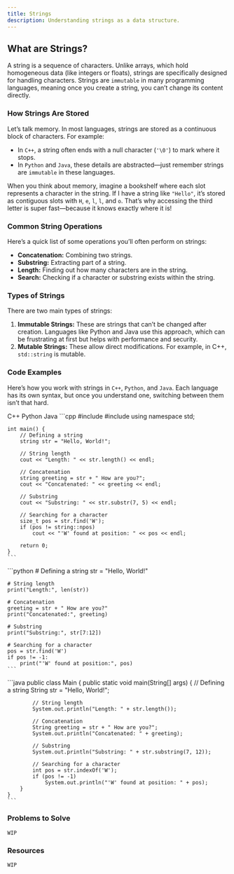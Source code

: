 ```yaml
---
title: Strings
description: Understanding strings as a data structure.
---
```


## What are Strings?

A string is a sequence of characters. Unlike arrays, which hold homogeneous data (like integers or floats), strings are specifically designed for handling characters. Strings are `immutable` in many programming languages, meaning once you create a string, you can’t change its content directly.

### How Strings Are Stored

Let’s talk memory. In most languages, strings are stored as a continuous block of characters. For example:
- In `C++`, a string often ends with a null character (`'\0'`) to mark where it stops.
- In `Python` and `Java`, these details are abstracted—just remember strings are `immutable` in these languages.

When you think about memory, imagine a bookshelf where each slot represents a character in the string. If I have a string like `"Hello"`, it’s stored as contiguous slots with `H`, `e`, `l`, `l`, and `o`. That’s why accessing the third letter is super fast—because it knows exactly where it is!

### Common String Operations

Here’s a quick list of some operations you’ll often perform on strings:
- **Concatenation:** Combining two strings.
- **Substring:** Extracting part of a string.
- **Length:** Finding out how many characters are in the string.
- **Search:** Checking if a character or substring exists within the string.

### Types of Strings

There are two main types of strings:
1. **Immutable Strings:** These are strings that can’t be changed after creation. Languages like Python and Java use this approach, which can be frustrating at first but helps with performance and security.
2. **Mutable Strings:** These allow direct modifications. For example, in C++, `std::string` is mutable.

### Code Examples

Here’s how you work with strings in `C++`, `Python`, and `Java`. Each language has its own syntax, but once you understand one, switching between them isn’t that hard.

<Tabs defaultValue="python" className="pt-5 pb-1">
  <TabsList>
    <TabsTrigger value="cpp">C++</TabsTrigger>
    <TabsTrigger value="python">Python</TabsTrigger>
    <TabsTrigger value="java">Java</TabsTrigger>
  </TabsList>

  <TabsContent value="cpp">
    ```cpp
    #include <iostream>
    #include <string>
    using namespace std;

    int main() {
        // Defining a string
        string str = "Hello, World!";

        // String length
        cout << "Length: " << str.length() << endl;

        // Concatenation
        string greeting = str + " How are you?";
        cout << "Concatenated: " << greeting << endl;

        // Substring
        cout << "Substring: " << str.substr(7, 5) << endl;

        // Searching for a character
        size_t pos = str.find('W');
        if (pos != string::npos)
            cout << "'W' found at position: " << pos << endl;

        return 0;
    }
    ```
  </TabsContent>

  <TabsContent value="python">
    ```python
    # Defining a string
    str = "Hello, World!"

    # String length
    print("Length:", len(str))

    # Concatenation
    greeting = str + " How are you?"
    print("Concatenated:", greeting)

    # Substring
    print("Substring:", str[7:12])

    # Searching for a character
    pos = str.find('W')
    if pos != -1:
        print("'W' found at position:", pos)
    ```
  </TabsContent>

  <TabsContent value="java">
    ```java
    public class Main {
        public static void main(String[] args) {
            // Defining a string
            String str = "Hello, World!";

            // String length
            System.out.println("Length: " + str.length());

            // Concatenation
            String greeting = str + " How are you?";
            System.out.println("Concatenated: " + greeting);

            // Substring
            System.out.println("Substring: " + str.substring(7, 12));

            // Searching for a character
            int pos = str.indexOf('W');
            if (pos != -1)
                System.out.println("'W' found at position: " + pos);
        }
    }
    ```
  </TabsContent>
</Tabs>

### Problems to Solve

`WIP`

### Resources

`WIP`